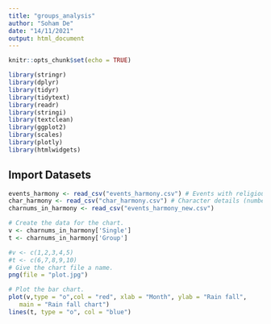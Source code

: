 ```yaml
---
title: "groups_analysis"
author: "Soham De"
date: "14/11/2021"
output: html_document
---
```


```r
knitr::opts_chunk$set(echo = TRUE)
```


```r
library(stringr)
library(dplyr)
library(tidyr)
library(tidytext)
library(readr)
library(stringi)
library(textclean)
library(ggplot2)
library(scales)
library(plotly)
library(htmlwidgets)
```

## Import Datasets

```r
events_harmony <- read_csv("events_harmony.csv") # Events with religious harmony (event ID, char ID, char)
char_harmony <- read_csv("char_harmony.csv") # Character details (number, religion, gender)
charnums_in_harmony <- read_csv("events_harmony_new.csv")

```
```r
# Create the data for the chart.
v <- charnums_in_harmony['Single']
t <- charnums_in_harmony['Group']

#v <- c(1,2,3,4,5)
#t <- c(6,7,8,9,10)
# Give the chart file a name.
png(file = "plot.jpg")

# Plot the bar chart.
plot(v,type = "o",col = "red", xlab = "Month", ylab = "Rain fall", 
   main = "Rain fall chart")
lines(t, type = "o", col = "blue")
```